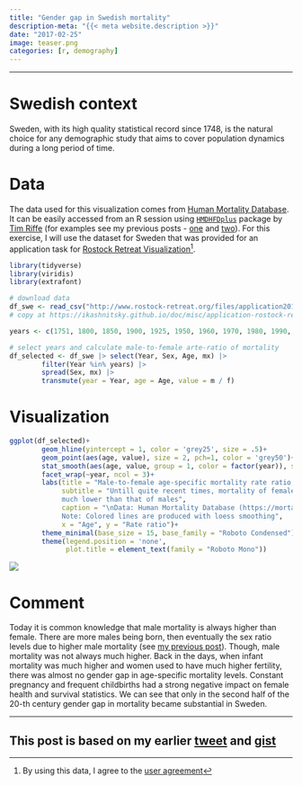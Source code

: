 ```yaml
---
title: "Gender gap in Swedish mortality"
description-meta: "{{< meta website.description >}}"
date: "2017-02-25"
image: teaser.png
categories: [r, demography]
---
```


***

# Swedish context

Sweden, with its high quality statistical record since 1748, is the natural choice for any demographic study that aims to cover population dynamics during a long period of time. 


# Data

The data used for this visualization comes from [Human Mortality Database][hmd]. It can be easily accessed from an R session using [`HMDHFDplus`][hmdhfd] package by [Tim Riffe][tim] (for examples see my previous posts - [one][post1] and [two][post2]). For this exercise, I will use the dataset for Sweden that was provided for an application task for [Rostock Retreat Visualization][retr][^1]. 


```r
library(tidyverse)
library(viridis)
library(extrafont)

# download data
df_swe <- read_csv("http://www.rostock-retreat.org/files/application2017/SWE.csv")
# copy at https://ikashnitsky.github.io/doc/misc/application-rostock-retreat/SWE.csv

years <- c(1751, 1800, 1850, 1900, 1925, 1950, 1960, 1970, 1980, 1990, 2000, 2010)

# select years and calculate male-to-female arte-ratio of mortality
df_selected <- df_swe |> select(Year, Sex, Age, mx) |> 
        filter(Year %in% years) |> 
        spread(Sex, mx) |> 
        transmute(year = Year, age = Age, value = m / f)
```

# Visualization

```r
ggplot(df_selected)+
        geom_hline(yintercept = 1, color = 'grey25', size = .5)+
        geom_point(aes(age, value), size = 2, pch=1, color = 'grey50')+
        stat_smooth(aes(age, value, group = 1, color = factor(year)), se = F)+
        facet_wrap(~year, ncol = 3)+
        labs(title = "Male-to-female age-specific mortality rate ratio, Sweden",
             subtitle = "Untill quite recent times, mortality of females was not 
             much lower than that of males",
             caption = "\nData: Human Mortality Database (https://mortality.org)
             Note: Colored lines are produced with loess smoothing",
             x = "Age", y = "Rate ratio")+
        theme_minimal(base_size = 15, base_family = "Roboto Condensed") +
        theme(legend.position = 'none',
              plot.title = element_text(family = "Roboto Mono"))
```

![](sweden.png)

# Comment

Today it is common knowledge that male mortality is always higher than female. There are more males being born, then eventually the sex ratio levels due to higher male mortality (see [my previous post][post1]). Though, male mortality was not always much higher. Back in the days, when infant mortality was much higher and women used to have much higher fertility, there was almost no gender gap in age-specific mortality levels. Constant pregnancy and frequent childbirths had a strong negative impact on female health and survival statistics. We can see that only in the second half of the 20-th century gender gap in mortality became substantial in Sweden.  

***

::: {.callout-tip}
# This post is based on my earlier [tweet](https://twitter.com/ikashnitsky/status/802310186560081920) and [gist](https://gist.github.com/ikashnitsky/872d3a97390a60d26eeb64f0f5600067)
:::


[^1]: By using this data, I agree to the [user agreement][lic]




[hmd]: http://www.mortality.org
[lic]: http://www.mortality.org/Public/UserAgreement.php
[hmdhfd]: https://cran.r-project.org/web/packages/HMDHFDplus/index.html
[tim]: https://sites.google.com/site/timriffepersonal/about-me
[post1]: https://ikashnitsky.github.io/2017/hmd-all-sex-ratio/
[post2]: https://ikashnitsky.github.io/2017/hmd-male-mortality-rus-jpn/
[retr]: http://www.rostock-retreat.org
